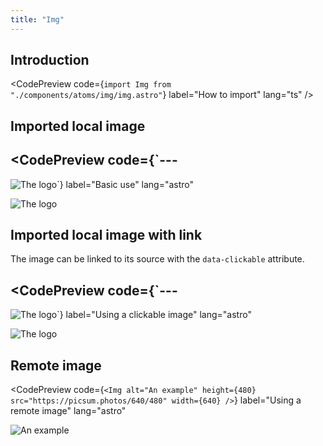 ```yaml
---
title: "Img"
---
```



## Introduction

<CodePreview
  code={`import Img from "./components/atoms/img/img.astro"`}
  label="How to import"
  lang="ts"
/>

## Imported local image

<CodePreview
  code={`---
---
<Img alt="The logo" src={logo} />`}
  label="Basic use"
  lang="astro"
>
  <Img alt="The logo" src={logo} />
</CodePreview>

## Imported local image with link

The image can be linked to its source with the `data-clickable` attribute.

<CodePreview
  code={`---
---
<Img alt="The logo" data-clickable="true" src={logo} />`}
  label="Using a clickable image"
  lang="astro"
>
  <Img alt="The logo" data-clickable="true" src={logo} />
</CodePreview>

## Remote image

<CodePreview
  code={`<Img
    alt="An example"
    height={480}
    src="https://picsum.photos/640/480"
    width={640}
/>`}
  label="Using a remote image"
  lang="astro"
>
  <Img
    alt="An example"
    height={480}
    src="https://picsum.photos/640/480"
    width={640}
  />
</CodePreview>
